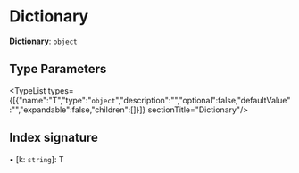 
# Dictionary

 **Dictionary**: `object`

## Type Parameters

<TypeList types={[{"name":"T","type":"`object`","description":"","optional":false,"defaultValue":"","expandable":false,"children":[]}]}  sectionTitle="Dictionary"/>

## Index signature

▪ [k: `string`]: T
